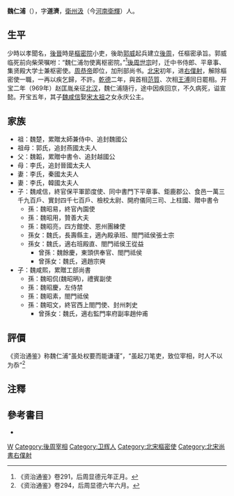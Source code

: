 '''魏仁浦'''（{{bd|911年||969年||}}），字'''道濟'''，[[衛州|衛州]][[汲|汲]]（今[[河南|河南]][[衛輝|衛輝]]）人。

==生平==
少時以孝聞名，[[後晉|後晉]]時是[[樞密院|樞密院]]小吏，後助[[郭威|郭威]]起兵建立[[後周|後周]]，任樞密承旨。郭威临死前向柴荣嘱咐：“魏仁浦勿使离枢密院。”<ref>《资治通鉴》卷291，后周显德元年正月。</ref>[[後周世宗|後周世宗]]时，迁中书侍郎、平章事、集贤殿大学士兼枢密使。[[周恭帝|周恭帝]]即位，加刑部尚书。[[北宋|北宋]]初年，进[[右僕射|右僕射]]，解除樞密使一職，一再以疾乞歸，不許。[[乾德_(北宋)|乾德]]二年，與首相[[范質|范質]]、次相[[王溥|王溥]]同日罷相。开宝二年（969年）赵匡胤亲征[[北汉|北汉]]，魏仁浦隨行，途中因疾回京，不久病死，谥宣懿。开宝五年，其子[[魏咸信|魏咸信]]娶[[宋太祖|宋太祖]]之女永庆公主。

==家族==
*祖：魏楚，累贈太師兼侍中、追封魏國公
*祖母：郭氏，追封燕國太夫人
*父：魏韜，累贈中書令、追封越國公
*母：李氏，追封晉國太夫人
*妻：李氏，秦國太夫人
*妻：李氏，韓國太夫人
*子：魏咸信，終官保平軍節度使、同中書門下平章事、鉅鹿郡公、食邑一萬三千九百戶、實封四千七百戶、檢校太尉、開府儀同三司、上柱國、贈中書令
**孫：魏昭易，終官內園使
**孫：魏昭用，贊善大夫
**孫：魏昭亮，四方館使、恩州團練使
**孫女：魏氏，長壽縣主，適內殿承班、閤門祗侯張士宗
**孫女：魏氏，適右班殿直、閤門祗侯王從益
***曾孫：魏餘慶，東頭供奉官、閤門祗侯
***曾孫女：魏氏，適趙宗奭
*子：魏咸熙，累贈工部尚書
**孫：魏昭侃(魏昭昞)，禮賓副使
**孫：魏昭慶，左侍禁
**孫：魏昭素，閤門祗侯
**孫：魏昭文，終官西上閤門使、封州刺史
***曾孫女：魏氏，適右監門率府副率趙仲甫

==評價==
《资治通鉴》称魏仁浦“虽处权要而能谦谨”，“虽起刀笔吏，致位宰相，时人不以为忝”<ref>《资治通鉴》卷294，后周显德六年六月。</ref>

==注釋==
<references/>
{{五代宰相}}
==參考書目==
*{{Wikisource history|宋史|249}}

[[Category:宋朝宰相|W]]
[[Category:後周宰相|Category:後周宰相]]
[[Category:卫辉人|Category:卫辉人]]
[[Category:北宋樞密使|Category:北宋樞密使]]
[[Category:北宋尚書右僕射|Category:北宋尚書右僕射]]